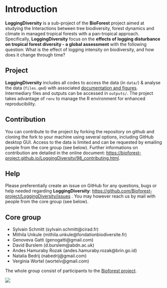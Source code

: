 # Introduction {.unnumbered}

**LoggingDiversity** is a sub-project of the **BioForest** project aimed at studying the Interactions between tree biodiversity, forest dynamics and climate in managed tropical forests with a pan-tropical approach. Specifically, **LoggingDiversity** focus on the **effects of logging disturbance on tropical forest diversity - a global assessment** with the following question: What is the effect of logging intensity on biodiversity, and how does it change through time?

## Project

**LoggingDiversity** includes all codes to access the data (in `data/`) & analyse the data (`files.qmd`) with associated [documentation and figures](https://bioforest-project.github.io/LoggingDiversity/). Intermediary files and outputs can be accessed in `outputs/`. The project takes advantage of `renv` to manage the R environment for enhanced reproducibility.

## Contribution

You can contribute to the project by forking the repository on github and cloning the fork to your machine using several options, including GitHub desktop GUI. Access to the data is limited and can be requested by emailing people from the core group (see below). Further informations on contribution are detailed in the online document: <https://bioforest-project.github.io/LoggingDiversity/98_contributing.html>.

## Help

Please preferentially create an issue on GitHub for any questions, bugs or help needed regarding **LoggingDiversity**: <https://github.com/Bioforest-project/LoggingDiversity/issues> . You may however reach us by mail with people from the core group (see below).

## Core group

-   Sylvain Schmitt (sylvain.schmitt\@cirad.fr)
-   Mithila Unkule (mithila.unkule\@fondationbiodiversite.fr)
-   Genoveva Gatti (genogatti\@gmail.com)
-   David Burslem (d.burslem\@abdn.ac.uk)
-   Andes Hamuraby Rozak (andes.hamuraby.rozak\@brin.go.id)
-   Natalia Bedrij (nabedrij\@gmail.com)
-   Verginia Wortel (wortelv\@gmail.com)

The whole group consist of participants to the [Bioforest project](https://www.fondationbiodiversite.fr/la-frb-en-action/programmes-et-projets/le-cesab/bioforest/).

![](https://www.fondationbiodiversite.fr/wp-content/uploads/2023/10/bioforest-ws1_web.jpeg)
